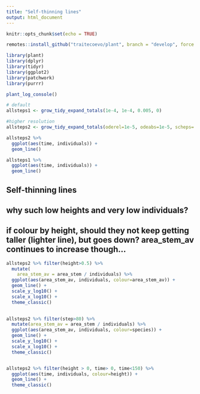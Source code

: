 ```yaml
---
title: "Self-thinning lines"
output: html_document
---
```

```r
knitr::opts_chunk$set(echo = TRUE)
```

```r
remotes::install_github("traitecoevo/plant", branch = "develop", force = TRUE)
```

```r
library(plant)
library(dplyr)
library(tidyr)
library(ggplot2)
library(patchwork)
library(purrr)
```

```r
plant_log_console()
```


```r
# default
allsteps1 <- grow_tidy_expand_totals(1e-4, 1e-4, 0.005, 0)

#higher resolution
allsteps2 <- grow_tidy_expand_totals(oderel=1e-5, odeabs=1e-5, scheps= 0.0001, rec_decay=5)

allsteps2 %>%
  ggplot(aes(time, individuals)) +
  geom_line()

allsteps1 %>%
  ggplot(aes(time, individuals)) +
  geom_line()

```

## Self-thinning lines 
## why such low heights and very low individuals?
## if colour by height, should they not keep getting taller (lighter line), but goes down? area_stem_av continues to increase though...

```r
allsteps2 %>% filter(height>0.5) %>%
  mutate(
    area_stem_av = area_stem / individuals) %>% 
  ggplot(aes(area_stem_av, individuals, colour=area_stem_av)) +
  geom_line() +
  scale_y_log10() +
  scale_x_log10() +
  theme_classic()

  
allsteps2 %>% filter(step>80) %>% 
  mutate(area_stem_av = area_stem / individuals) %>% 
  ggplot(aes(area_stem_av, individuals, colour=species)) +
  geom_line() +
  scale_y_log10() +
  scale_x_log10() + 
  theme_classic()


allsteps2 %>% filter(height > 0, time> 0, time<150) %>% 
  ggplot(aes(time, individuals, colour=height)) +
  geom_line() + 
  theme_classic()

```
